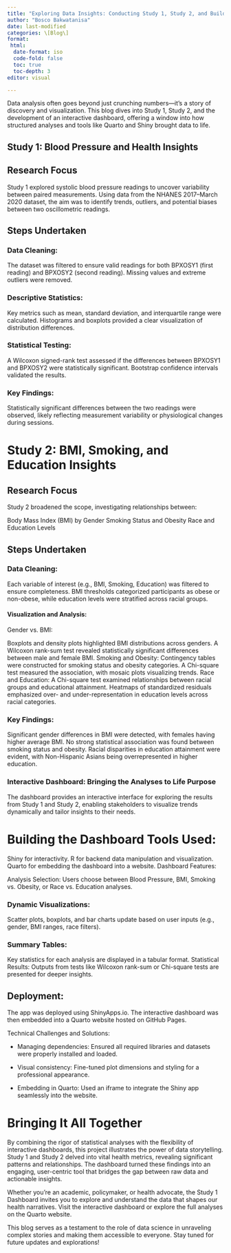 ```yaml
---
title: "Exploring Data Insights: Conducting Study 1, Study 2, and Building an Interactive Dashboard"
author: "Bosco Bakwatanisa"
date: last-modified
categories: \[Blog\]
format:
 html:
  date-format: iso
  code-fold: false
  toc: true
  toc-depth: 3
editor: visual

---
```



Data analysis often goes beyond just crunching numbers—it's a story of discovery and visualization. This blog dives into Study 1, Study 2, and the development of an interactive dashboard, offering a window into how structured analyses and tools like Quarto and Shiny brought data to life.

## Study 1: Blood Pressure and Health Insights

## Research Focus

Study 1 explored systolic blood pressure readings to uncover variability between paired measurements. Using data from the NHANES 2017–March 2020 dataset, the aim was to identify trends, outliers, and potential biases between two oscillometric readings.

## Steps Undertaken

### Data Cleaning:

The dataset was filtered to ensure valid readings for both BPXOSY1 (first reading) and BPXOSY2 (second reading). Missing values and extreme outliers were removed.

### Descriptive Statistics:

Key metrics such as mean, standard deviation, and interquartile range were calculated. Histograms and boxplots provided a clear visualization of distribution differences.

### Statistical Testing:

A Wilcoxon signed-rank test assessed if the differences between BPXOSY1 and BPXOSY2 were statistically significant. Bootstrap confidence intervals validated the results.

### Key Findings:

Statistically significant differences between the two readings were observed, likely reflecting measurement variability or physiological changes during sessions.

#  Study 2: BMI, Smoking, and Education Insights 

## Research Focus 

Study 2 broadened the scope, investigating relationships between:

Body Mass Index (BMI) by Gender Smoking Status and Obesity Race and Education Levels

## Steps Undertaken 

### Data Cleaning:

Each variable of interest (e.g., BMI, Smoking, Education) was filtered to ensure completeness. BMI thresholds categorized participants as obese or non-obese, while education levels were stratified across racial groups.

#### Visualization and Analysis:

Gender vs. BMI:

Boxplots and density plots highlighted BMI distributions across genders. A Wilcoxon rank-sum test revealed statistically significant differences between male and female BMI. Smoking and Obesity: Contingency tables were constructed for smoking status and obesity categories. A Chi-square test measured the association, with mosaic plots visualizing trends. Race and Education: A Chi-square test examined relationships between racial groups and educational attainment. Heatmaps of standardized residuals emphasized over- and under-representation in education levels across racial categories.

### Key Findings:

Significant gender differences in BMI were detected, with females having higher average BMI. No strong statistical association was found between smoking status and obesity. Racial disparities in education attainment were evident, with Non-Hispanic Asians being overrepresented in higher education.

### Interactive Dashboard: Bringing the Analyses to Life Purpose 

The dashboard provides an interactive interface for exploring the results from Study 1 and Study 2, enabling stakeholders to visualize trends dynamically and tailor insights to their needs.

# Building the Dashboard Tools Used:

Shiny for interactivity. R for backend data manipulation and visualization. Quarto for embedding the dashboard into a website. Dashboard Features:

Analysis Selection: Users choose between Blood Pressure, BMI, Smoking vs. Obesity, or Race vs. Education analyses.

### Dynamic Visualizations:

Scatter plots, boxplots, and bar charts update based on user inputs (e.g., gender, BMI ranges, race filters).

### Summary Tables: 

Key statistics for each analysis are displayed in a tabular format. Statistical Results: Outputs from tests like Wilcoxon rank-sum or Chi-square tests are presented for deeper insights.

## Deployment:

The app was deployed using ShinyApps.io. The interactive dashboard was then embedded into a Quarto website hosted on GitHub Pages.

Technical Challenges and Solutions:

-   Managing dependencies: Ensured all required libraries and datasets were properly installed and loaded.

```{=html}
<!-- -->
```
-   Visual consistency: Fine-tuned plot dimensions and styling for a professional appearance.

-   Embedding in Quarto: Used an iframe to integrate the Shiny app seamlessly into the website.

# Bringing It All Together

By combining the rigor of statistical analyses with the flexibility of interactive dashboards, this project illustrates the power of data storytelling. Study 1 and Study 2 delved into vital health metrics, revealing significant patterns and relationships. The dashboard turned these findings into an engaging, user-centric tool that bridges the gap between raw data and actionable insights.

Whether you're an academic, policymaker, or health advocate, the Study 1 Dashboard invites you to explore and understand the data that shapes our health narratives. Visit the interactive dashboard or explore the full analyses on the Quarto website.

This blog serves as a testament to the role of data science in unraveling complex stories and making them accessible to everyone. Stay tuned for future updates and explorations!
